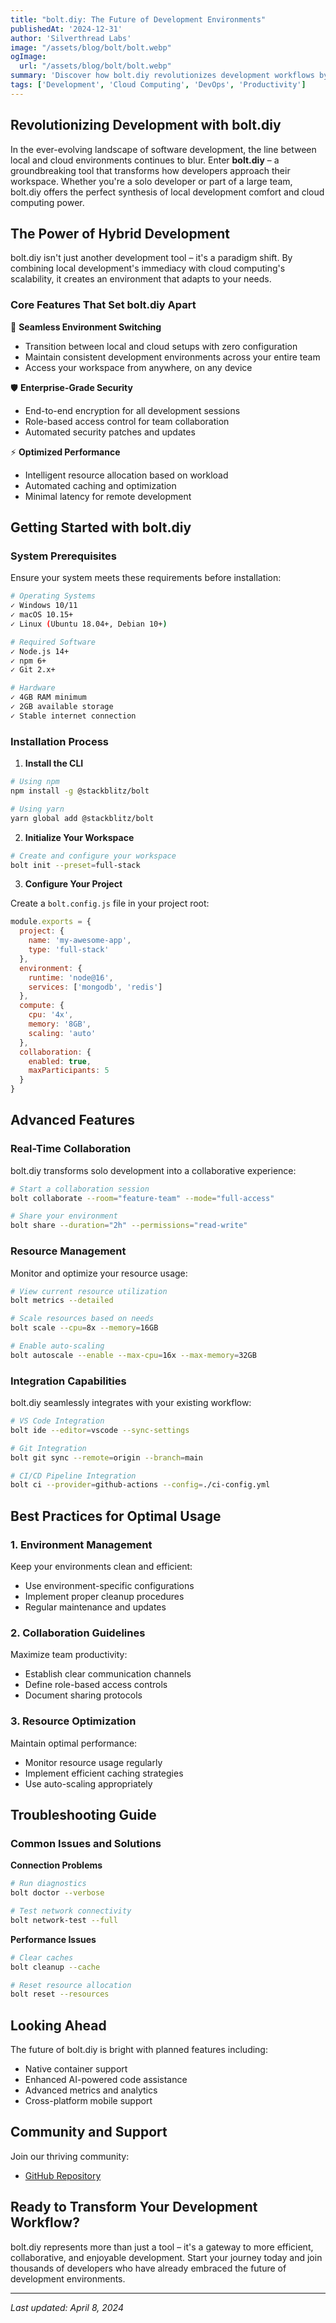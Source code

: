 ```yaml
---
title: "bolt.diy: The Future of Development Environments"
publishedAt: '2024-12-31'
author: 'Silverthread Labs'
image: "/assets/blog/bolt/bolt.webp"
ogImage:
  url: "/assets/blog/bolt/bolt.webp"
summary: 'Discover how bolt.diy revolutionizes development workflows by seamlessly bridging local and cloud environments, offering unprecedented flexibility and collaboration capabilities.'
tags: ['Development', 'Cloud Computing', 'DevOps', 'Productivity']
---
```


## Revolutionizing Development with bolt.diy

In the ever-evolving landscape of software development, the line between local and cloud environments continues to blur. Enter **bolt.diy** – a groundbreaking tool that transforms how developers approach their workspace. Whether you're a solo developer or part of a large team, bolt.diy offers the perfect synthesis of local development comfort and cloud computing power.

## The Power of Hybrid Development

bolt.diy isn't just another development tool – it's a paradigm shift. By combining local development's immediacy with cloud computing's scalability, it creates an environment that adapts to your needs.

### Core Features That Set bolt.diy Apart

🔄 **Seamless Environment Switching**
- Transition between local and cloud setups with zero configuration
- Maintain consistent development environments across your entire team
- Access your workspace from anywhere, on any device

🛡️ **Enterprise-Grade Security**
- End-to-end encryption for all development sessions
- Role-based access control for team collaboration
- Automated security patches and updates

⚡ **Optimized Performance**
- Intelligent resource allocation based on workload
- Automated caching and optimization
- Minimal latency for remote development

## Getting Started with bolt.diy

### System Prerequisites

Ensure your system meets these requirements before installation:

```bash
# Operating Systems
✓ Windows 10/11
✓ macOS 10.15+
✓ Linux (Ubuntu 18.04+, Debian 10+)

# Required Software
✓ Node.js 14+
✓ npm 6+
✓ Git 2.x+

# Hardware
✓ 4GB RAM minimum
✓ 2GB available storage
✓ Stable internet connection
```

### Installation Process

1. **Install the CLI**

```bash
# Using npm
npm install -g @stackblitz/bolt

# Using yarn
yarn global add @stackblitz/bolt
```

2. **Initialize Your Workspace**

```bash
# Create and configure your workspace
bolt init --preset=full-stack
```

3. **Configure Your Project**

Create a `bolt.config.js` file in your project root:

```javascript
module.exports = {
  project: {
    name: 'my-awesome-app',
    type: 'full-stack'
  },
  environment: {
    runtime: 'node@16',
    services: ['mongodb', 'redis']
  },
  compute: {
    cpu: '4x',
    memory: '8GB',
    scaling: 'auto'
  },
  collaboration: {
    enabled: true,
    maxParticipants: 5
  }
}
```

## Advanced Features

### Real-Time Collaboration

bolt.diy transforms solo development into a collaborative experience:

```bash
# Start a collaboration session
bolt collaborate --room="feature-team" --mode="full-access"

# Share your environment
bolt share --duration="2h" --permissions="read-write"
```

### Resource Management

Monitor and optimize your resource usage:

```bash
# View current resource utilization
bolt metrics --detailed

# Scale resources based on needs
bolt scale --cpu=8x --memory=16GB

# Enable auto-scaling
bolt autoscale --enable --max-cpu=16x --max-memory=32GB
```

### Integration Capabilities

bolt.diy seamlessly integrates with your existing workflow:

```bash
# VS Code Integration
bolt ide --editor=vscode --sync-settings

# Git Integration
bolt git sync --remote=origin --branch=main

# CI/CD Pipeline Integration
bolt ci --provider=github-actions --config=./ci-config.yml
```

## Best Practices for Optimal Usage

### 1. Environment Management

Keep your environments clean and efficient:

- Use environment-specific configurations
- Implement proper cleanup procedures
- Regular maintenance and updates

### 2. Collaboration Guidelines

Maximize team productivity:

- Establish clear communication channels
- Define role-based access controls
- Document sharing protocols

### 3. Resource Optimization

Maintain optimal performance:

- Monitor resource usage regularly
- Implement efficient caching strategies
- Use auto-scaling appropriately

## Troubleshooting Guide

### Common Issues and Solutions

**Connection Problems**
```bash
# Run diagnostics
bolt doctor --verbose

# Test network connectivity
bolt network-test --full
```

**Performance Issues**
```bash
# Clear caches
bolt cleanup --cache

# Reset resource allocation
bolt reset --resources
```

## Looking Ahead

The future of bolt.diy is bright with planned features including:

- Native container support
- Enhanced AI-powered code assistance
- Advanced metrics and analytics
- Cross-platform mobile support

## Community and Support

Join our thriving community:

- [GitHub Repository](https://github.com/stackblitz-labs/bolt.diy)

## Ready to Transform Your Development Workflow?

bolt.diy represents more than just a tool – it's a gateway to more efficient, collaborative, and enjoyable development. Start your journey today and join thousands of developers who have already embraced the future of development environments.

---

*Last updated: April 8, 2024*